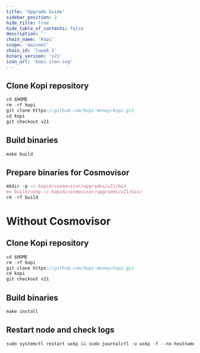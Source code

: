 ```yaml
---
title: 'Upgrade Guide'
sidebar_position: 2
hide_title: true
hide_table_of_contents: false
description: ''
chain_name: 'Kopi'
scope: 'mainnet'
chain_id: 'luwak-1'
binary_version: 'v21'
icon_url: 'kopi-icon.svg'
---
```



<PageTitle
  iconUrl="img/kopi-icon.svg"
  title="Kopi Upgrade Guide"
  chainId="luwak-1"
  version="v21"
/>

## Clone Kopi repository

```js
cd $HOME
rm -rf kopi
git clone https://github.com/kopi-money/kopi.git
cd kopi
git checkout v21
```

## Build binaries

```js
make build
```

## Prepare binaries for Cosmovisor

```js
mkdir -p ~/.kopid/cosmovisor/upgrades/v21/bin
mv build/uxkp ~/.kopid/cosmovisor/upgrades/v21/bin/
rm -rf build
```

# Without Cosmovisor

## Clone Kopi repository

```js
cd $HOME
rm -rf kopi
git clone https://github.com/kopi-money/kopi.git
cd kopi
git checkout v21
```

## Build binaries

```js
make install
```

## Restart node and check logs

```js
sudo systemctl restart uxkp && sudo journalctl -u uxkp -f --no-hostname -o cat
```

